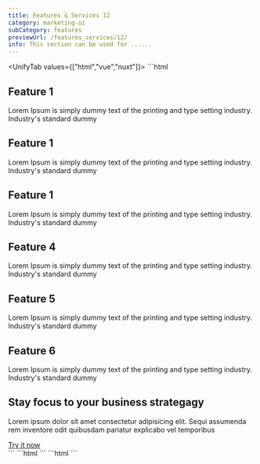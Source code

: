 ```yaml
---
title: Features & Services 12
category: marketing-ui
subCategory: features
previewUrl: /features_services/12/
info: This section can be used for ......
---
```


<UnifyTab values={["html","vue","nuxt"]}>
    <TabPanel value="html">
    ```html
  <section py-20>
    <div px="5 sm:10 md:12 lg:5" class="max-w-7xl mx-auto">
      <div class="flex flex-col lg-flex-row lg-items-center gap-8 lg-gap-10 xl-gap-14">
        <div class="lg-w-[55%] xl-w-3/5 lg-items-center grid sm-grid-cols-2 xl-grid-cols-3 gap-6">
          <div bg="gray-1 dark:gray-9" class="p4 rd-lg space-y-3">
            <span class="p3 flex w-max rd-full bg-sky-6 text-white">
              <!-- feature icon -->
              <span i-carbon-ibm-watson-knowledge-studio flex text-xl></span>
            </span>
            <h1 text="lg gray-9 dark:white" class="flex font-semibold capitalize">
              Feature 1
            </h1>
            <p text="sm gray-7 dark:gray-3" class="font-light">
              Lorem Ipsum is simply dummy text of the printing and type setting industry. Industry's standard dummy
            </p>
          </div>
          <div bg="gray-1 dark:gray-9" class="p4 rd-lg space-y-3">
            <span class="p3 flex w-max rd-full bg-sky-6 text-white">
              <!-- feature icon -->
              <span i-carbon-ibm-watson-knowledge-studio flex text-xl></span>
            </span>
            <h1 text="lg gray-9 dark:white" class="flex font-semibold capitalize">
              Feature 1
            </h1>
            <p text="sm gray-7 dark:gray-3" class="font-light">
              Lorem Ipsum is simply dummy text of the printing and type setting industry. Industry's standard dummy
            </p>
          </div>
          <div bg="gray-1 dark:gray-9" class="p4 rd-lg space-y-3">
            <span class="p3 flex w-max rd-full bg-pink-6 text-white">
              <!-- feature icon -->
              <span i-carbon-ibm-watson-knowledge-studio flex text-xl></span>
            </span>
            <h1 text="lg gray-9 dark:white" class="flex font-semibold capitalize">
              Feature 1
            </h1>
            <p text="sm gray-7 dark:gray-3" class="font-light">
              Lorem Ipsum is simply dummy text of the printing and type setting industry. Industry's standard dummy
            </p>
          </div>
          <div bg="gray-1 dark:gray-9" class="p4 rd-lg space-y-3">
            <span class="p3 flex w-max rd-full bg-orange-6 text-white">
              <!-- feature icon -->
              <span i-carbon-ibm-watson-knowledge-studio flex text-xl></span>
            </span>
            <h1 text="lg gray-9 dark:white" class="flex font-semibold capitalize">
              Feature 4
            </h1>
            <p text="sm gray-7 dark:gray-3" class="font-light">
              Lorem Ipsum is simply dummy text of the printing and type setting industry. Industry's standard dummy
            </p>
          </div>
          <div bg="gray-1 dark:gray-9" class="p4 rd-lg space-y-3">
            <span class="p3 flex w-max rd-full bg-violet-6 text-white">
              <!-- feature icon -->
              <span i-carbon-ibm-watson-knowledge-studio flex text-xl></span>
            </span>
            <h1 text="lg gray-9 dark:white" class="flex font-semibold capitalize">
              Feature 5
            </h1>
            <p text="sm gray-7 dark:gray-3" class="font-light">
              Lorem Ipsum is simply dummy text of the printing and type setting industry. Industry's standard dummy
            </p>
          </div>
          <div bg="gray-1 dark:gray-9" class="p4 rd-lg space-y-3">
            <span class="p3 flex w-max rd-full bg-blue-6 text-white">
              <!-- feature icon -->
              <span i-carbon-ibm-watson-knowledge-studio flex text-xl></span>
            </span>
            <h1 text="lg gray-9 dark:white" class="flex font-semibold capitalize">
              Feature 6
            </h1>
            <p text="sm gray-7 dark:gray-3" class="font-light">
              Lorem Ipsum is simply dummy text of the printing and type setting industry. Industry's standard dummy
            </p>
          </div>
        </div>
        <div class="flex-1 py10 lg-py8 space-y-8 max-w-2xl">
          <h2 text="4xl gray-9 dark:white" class="font-semibold ">
            Stay focus to your business strategagy
          </h2>
          <p text="gray-7 dark:gray-3" class="max-w-md">
            Lorem ipsum dolor sit amet consectetur adipisicing elit. Sequi assumenda rem inventore odit quibusdam
            pariatur explicabo vel temporibus
          </p>
          <div class="flex">
            <a href="#" bg="sky-7 dark:sky-5" class="text-white rd-full px6 h12 flex w-max items-center">
              Try it now
            </a>
          </div>
        </div>
      </div>
    </div>
  </section>
    ```
    </TabPanel>
    <TabPanel value="vue">
    ```html
    <template>
        <section py-20>
            <div px="5 sm:10 md:12 lg:5" class="max-w-7xl mx-auto">
            <div class="flex flex-col lg-flex-row lg-items-center gap-8 lg-gap-10 xl-gap-14">
                <div class="lg-w-[55%] xl-w-3/5 lg-items-center grid sm-grid-cols-2 xl-grid-cols-3 gap-6">
                <div bg="gray-1 dark:gray-9" class="p4 rd-lg space-y-3">
                    <span class="p3 flex w-max rd-full bg-sky-6 text-white">
                    <!-- feature icon -->
                    <span i-carbon-ibm-watson-knowledge-studio flex text-xl></span>
                    </span>
                    <h1 text="lg gray-9 dark:white" class="flex font-semibold capitalize">
                    Feature 1
                    </h1>
                    <p text="sm gray-7 dark:gray-3" class="font-light">
                    Lorem Ipsum is simply dummy text of the printing and type setting industry. Industry's standard dummy
                    </p>
                </div>
                <div bg="gray-1 dark:gray-9" class="p4 rd-lg space-y-3">
                    <span class="p3 flex w-max rd-full bg-sky-6 text-white">
                    <!-- feature icon -->
                    <span i-carbon-ibm-watson-knowledge-studio flex text-xl></span>
                    </span>
                    <h1 text="lg gray-9 dark:white" class="flex font-semibold capitalize">
                    Feature 1
                    </h1>
                    <p text="sm gray-7 dark:gray-3" class="font-light">
                    Lorem Ipsum is simply dummy text of the printing and type setting industry. Industry's standard dummy
                    </p>
                </div>
                <div bg="gray-1 dark:gray-9" class="p4 rd-lg space-y-3">
                    <span class="p3 flex w-max rd-full bg-pink-6 text-white">
                    <!-- feature icon -->
                    <span i-carbon-ibm-watson-knowledge-studio flex text-xl></span>
                    </span>
                    <h1 text="lg gray-9 dark:white" class="flex font-semibold capitalize">
                    Feature 1
                    </h1>
                    <p text="sm gray-7 dark:gray-3" class="font-light">
                    Lorem Ipsum is simply dummy text of the printing and type setting industry. Industry's standard dummy
                    </p>
                </div>
                <div bg="gray-1 dark:gray-9" class="p4 rd-lg space-y-3">
                    <span class="p3 flex w-max rd-full bg-orange-6 text-white">
                    <!-- feature icon -->
                    <span i-carbon-ibm-watson-knowledge-studio flex text-xl></span>
                    </span>
                    <h1 text="lg gray-9 dark:white" class="flex font-semibold capitalize">
                    Feature 4
                    </h1>
                    <p text="sm gray-7 dark:gray-3" class="font-light">
                    Lorem Ipsum is simply dummy text of the printing and type setting industry. Industry's standard dummy
                    </p>
                </div>
                <div bg="gray-1 dark:gray-9" class="p4 rd-lg space-y-3">
                    <span class="p3 flex w-max rd-full bg-violet-6 text-white">
                    <!-- feature icon -->
                    <span i-carbon-ibm-watson-knowledge-studio flex text-xl></span>
                    </span>
                    <h1 text="lg gray-9 dark:white" class="flex font-semibold capitalize">
                    Feature 5
                    </h1>
                    <p text="sm gray-7 dark:gray-3" class="font-light">
                    Lorem Ipsum is simply dummy text of the printing and type setting industry. Industry's standard dummy
                    </p>
                </div>
                <div bg="gray-1 dark:gray-9" class="p4 rd-lg space-y-3">
                    <span class="p3 flex w-max rd-full bg-blue-6 text-white">
                    <!-- feature icon -->
                    <span i-carbon-ibm-watson-knowledge-studio flex text-xl></span>
                    </span>
                    <h1 text="lg gray-9 dark:white" class="flex font-semibold capitalize">
                    Feature 6
                    </h1>
                    <p text="sm gray-7 dark:gray-3" class="font-light">
                    Lorem Ipsum is simply dummy text of the printing and type setting industry. Industry's standard dummy
                    </p>
                </div>
                </div>
                <div class="flex-1 py10 lg-py8 space-y-8 max-w-2xl">
                <h2 text="4xl gray-9 dark:white" class="font-semibold ">
                    Stay focus to your business strategagy
                </h2>
                <p text="gray-7 dark:gray-3" class="max-w-md">
                    Lorem ipsum dolor sit amet consectetur adipisicing elit. Sequi assumenda rem inventore odit quibusdam pariatur
                    explicabo vel temporibus
                </p>
                <div class="flex">
                    <a href="#" bg="sky-7 dark:sky-5" class="text-white rd-full px6 h12 flex w-max items-center">
                    Try it now
                    </a>
                </div>
                </div>
            </div>
            </div>
        </section>
    </template>
    ```
    </TabPanel>
    <TabPanel value="nuxt">
    ```html
    <template>
    <section py-20>
        <div px="5 sm:10 md:12 lg:5" class="max-w-7xl mx-auto">
        <div class="flex flex-col lg-flex-row lg-items-center gap-8 lg-gap-10 xl-gap-14">
            <div class="lg-w-[55%] xl-w-3/5 lg-items-center grid sm-grid-cols-2 xl-grid-cols-3 gap-6">
            <div bg="gray-1 dark:gray-9" class="p4 rd-lg space-y-3">
                <span class="p3 flex w-max rd-full bg-sky-6 text-white">
                <!-- feature icon -->
                <span i-carbon-ibm-watson-knowledge-studio flex text-xl></span>
                </span>
                <h1 text="lg gray-9 dark:white" class="flex font-semibold capitalize">
                Feature 1
                </h1>
                <p text="sm gray-7 dark:gray-3" class="font-light">
                Lorem Ipsum is simply dummy text of the printing and type setting industry. Industry's standard dummy
                </p>
            </div>
            <div bg="gray-1 dark:gray-9" class="p4 rd-lg space-y-3">
                <span class="p3 flex w-max rd-full bg-sky-6 text-white">
                <!-- feature icon -->
                <span i-carbon-ibm-watson-knowledge-studio flex text-xl></span>
                </span>
                <h1 text="lg gray-9 dark:white" class="flex font-semibold capitalize">
                Feature 1
                </h1>
                <p text="sm gray-7 dark:gray-3" class="font-light">
                Lorem Ipsum is simply dummy text of the printing and type setting industry. Industry's standard dummy
                </p>
            </div>
            <div bg="gray-1 dark:gray-9" class="p4 rd-lg space-y-3">
                <span class="p3 flex w-max rd-full bg-pink-6 text-white">
                <!-- feature icon -->
                <span i-carbon-ibm-watson-knowledge-studio flex text-xl></span>
                </span>
                <h1 text="lg gray-9 dark:white" class="flex font-semibold capitalize">
                Feature 1
                </h1>
                <p text="sm gray-7 dark:gray-3" class="font-light">
                Lorem Ipsum is simply dummy text of the printing and type setting industry. Industry's standard dummy
                </p>
            </div>
            <div bg="gray-1 dark:gray-9" class="p4 rd-lg space-y-3">
                <span class="p3 flex w-max rd-full bg-orange-6 text-white">
                <!-- feature icon -->
                <span i-carbon-ibm-watson-knowledge-studio flex text-xl></span>
                </span>
                <h1 text="lg gray-9 dark:white" class="flex font-semibold capitalize">
                Feature 4
                </h1>
                <p text="sm gray-7 dark:gray-3" class="font-light">
                Lorem Ipsum is simply dummy text of the printing and type setting industry. Industry's standard dummy
                </p>
            </div>
            <div bg="gray-1 dark:gray-9" class="p4 rd-lg space-y-3">
                <span class="p3 flex w-max rd-full bg-violet-6 text-white">
                <!-- feature icon -->
                <span i-carbon-ibm-watson-knowledge-studio flex text-xl></span>
                </span>
                <h1 text="lg gray-9 dark:white" class="flex font-semibold capitalize">
                Feature 5
                </h1>
                <p text="sm gray-7 dark:gray-3" class="font-light">
                Lorem Ipsum is simply dummy text of the printing and type setting industry. Industry's standard dummy
                </p>
            </div>
            <div bg="gray-1 dark:gray-9" class="p4 rd-lg space-y-3">
                <span class="p3 flex w-max rd-full bg-blue-6 text-white">
                <!-- feature icon -->
                <span i-carbon-ibm-watson-knowledge-studio flex text-xl></span>
                </span>
                <h1 text="lg gray-9 dark:white" class="flex font-semibold capitalize">
                Feature 6
                </h1>
                <p text="sm gray-7 dark:gray-3" class="font-light">
                Lorem Ipsum is simply dummy text of the printing and type setting industry. Industry's standard dummy
                </p>
            </div>
            </div>
            <div class="flex-1 py10 lg-py8 space-y-8 max-w-2xl">
            <h2 text="4xl gray-9 dark:white" class="font-semibold ">
                Stay focus to your business strategagy
            </h2>
            <p text="gray-7 dark:gray-3" class="max-w-md">
                Lorem ipsum dolor sit amet consectetur adipisicing elit. Sequi assumenda rem inventore odit quibusdam pariatur
                explicabo vel temporibus
            </p>
            <div class="flex">
                <nuxt-link to="#" bg="sky-7 dark:sky-5" class="text-white rd-full px6 h12 flex w-max items-center">
                Try it now
                </nuxt-link>
            </div>
            </div>
        </div>
        </div>
    </section>
    </template>
    ```
    </TabPanel>
</UnifyTab>